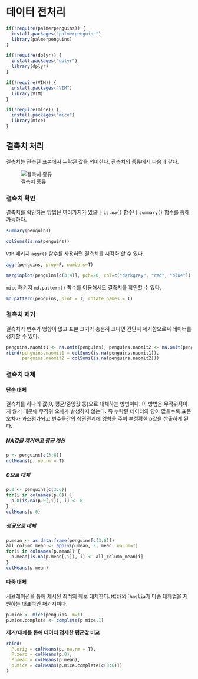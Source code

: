 # 데이터 전처리

```r
if(!require(palmerpenguins)) {
  install.packages("palmerpenguins")
  library(palmerpenguins)
}

if(!require(dplyr)) {
  install.packages("dplyr")
  library(dplyr)
}

if(!require(VIM)) {
  install.packages("VIM")
  library(VIM)
}

if(!require(mice)) {
  install.packages("mice")
  library(mice)
}

```


## 결측치 처리

결측치는 관측된 표본에서 누락된 값을 의미한다. 관측치의 종류에서 다음과 같다.

![결측치 종류](https://miro.medium.com/max/1400/1*cPNnAnoOYArYyTDPNjJg3A.gif)  

### 결측치 확인

결측치를 확인하는 방법은 여러가지가 있으나 `is.na()` 함수나 `summary()` 함수를 통해 가능하다.

```r
summary(penguins)
```

```r
colSums(is.na(penguins))
```

`VIM` 패키지 `aggr()` 함수를 사용하면 결측치를 시각화 할 수 있다.

```r
aggr(penguins, prop=F, numbers=T)
```

```r
marginplot(penguins[c(3:4)], pch=20, col=c("darkgray", "red", "blue"))
```

`mice` 패키지 `md.pattern()` 함수를 이용해서도 결측치를 확인할 수 있다.

```r
md.pattern(penguins, plot = T, rotate.names = T)
```

### 결측치 제거

결측치가 변수가 영향이 없고 표본 크기가 충분히 크다면 간단히 제거함으로써 데이터를 정제할 수 있다.

```r
penguins.naomit1 <- na.omit(penguins); penguins.naomit2 <- na.omit(penguins);
rbind(penguins.naomit1 = colSums(is.na(penguins.naomit1)), 
      penguins.naomit2 = colSums(is.na(penguins.naomit2)))
```

### 결측치 대체

#### 단순 대체

결측치를 하나의 값(0, 평균/중앙값 등)으로 대체하는 방법이다. 이 방법은 무작위적이지 않기 때문에 무작위 오차가 발생하지 않는다. 즉 누락된 데이터의 양이 많을수록 표준오차가 과소평가되고 변수들간의 상관관계에 영향을 주어 부정확한 p값을 산출하게 된다.  

##### NA값을 제거하고 평균 계산

```r
p <- penguins[c(3:6)]
colMeans(p, na.rm = T)
```

##### 0으로 대체  

```r
p.0 <- penguins[c(3:6)]
for(i in colnames(p.0)) { 
  p.0[is.na(p.0[,i]), i] <- 0
}
colMeans(p.0)
```

##### 평균으로 대체  

```r
p.mean <- as.data.frame(penguins[c(3:6)])
all_column_mean <- apply(p.mean, 2, mean, na.rm=T)
for(i in colnames(p.mean)) { 
  p.mean[is.na(p.mean[,i]), i] <- all_column_mean[i]
}
colMeans(p.mean)
```

#### 다중 대체

시뮬레이션을 통해 제시된 최적의 해로 대체한다. `MICE`와 ``Amelia`가 다중 대체법을 지원하는 대표적인  패키지이다. 

```r
p.mice <- mice(penguins, m=1)
p.mice.complete <- complete(p.mice,1)
```

**제거/대체를 통해 데이터 정제한 평균값 비교**

```r
rbind(
  P.orig = colMeans(p, na.rm = T),
  P.zero = colMeans(p.0),
  P.mean = colMeans(p.mean),
  p.mice = colMeans(p.mice.complete[c(3:6)])
)
```

```r

```

